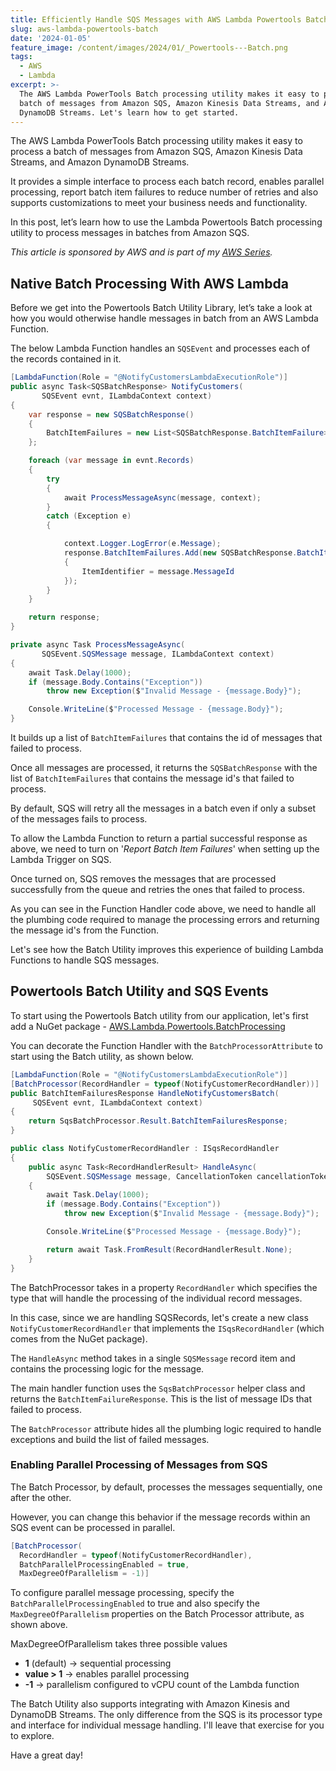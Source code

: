 ```yaml
---
title: Efficiently Handle SQS Messages with AWS Lambda Powertools Batch Utility
slug: aws-lambda-powertools-batch
date: '2024-01-05'
feature_image: /content/images/2024/01/_Powertools---Batch.png
tags:
  - AWS
  - Lambda
excerpt: >-
  The AWS Lambda PowerTools Batch processing utility makes it easy to process a
  batch of messages from Amazon SQS, Amazon Kinesis Data Streams, and Amazon
  DynamoDB Streams. Let's learn how to get started.
---
```

The AWS Lambda PowerTools Batch processing utility makes it easy to process a batch of messages from Amazon SQS, Amazon Kinesis Data Streams, and Amazon DynamoDB Streams.

It provides a simple interface to process each batch record, enables parallel processing, report batch item failures to reduce number of retries and also supports customizations to meet your business needs and functionality.

<EmbedCard src="https://www.youtube.com/embed/vWYj6JwuiZ4?feature=oembed" title="AWS Lambda BATCH Processing From SQS | Powertools for AWS Lambda | .NET ON AWS | Serverless | Amazon" />

In this post, let’s learn how to use the Lambda Powertools Batch processing utility to process messages in batches from Amazon SQS.

_This article is sponsored by AWS and is part of my_ [_AWS Series_](/blog/tag/aws/)_._

## Native Batch Processing With AWS Lambda

Before we get into the Powertools Batch Utility Library, let’s take a look at how you would otherwise handle messages in batch from an AWS Lambda Function.

<BookmarkCard href="/blog/amazon-sqs-lambda-trigger-dotnet/" title="Amazon SQS and AWS Lambda Triggers in .NET" description="Learn how to process SQS messages from AWS Lambda Function. We will learn how to set up and trigger a .NET Lambda Function using SQS and the various configurations associated." icon="/content/images/size/w256h256/2022/10/logo-512x512.png" />

The below Lambda Function handles an `SQSEvent` and processes each of the records contained in it.

```csharp
[LambdaFunction(Role = "@NotifyCustomersLambdaExecutionRole")]
public async Task<SQSBatchResponse> NotifyCustomers(
       SQSEvent evnt, ILambdaContext context)
{
    var response = new SQSBatchResponse()
    {
        BatchItemFailures = new List<SQSBatchResponse.BatchItemFailure>()
    };

    foreach (var message in evnt.Records)
    {
        try
        {
            await ProcessMessageAsync(message, context);
        }
        catch (Exception e)
        {

            context.Logger.LogError(e.Message);
            response.BatchItemFailures.Add(new SQSBatchResponse.BatchItemFailure()
            {
                ItemIdentifier = message.MessageId
            });
        }
    }

    return response;
}

private async Task ProcessMessageAsync(
       SQSEvent.SQSMessage message, ILambdaContext context)
{
    await Task.Delay(1000);
    if (message.Body.Contains("Exception"))
        throw new Exception($"Invalid Message - {message.Body}");

    Console.WriteLine($"Processed Message - {message.Body}");
}

```

It builds up a list of `BatchItemFailures` that contains the id of messages that failed to process.

Once all messages are processed, it returns the `SQSBatchResponse` with the list of `BatchItemFailures` that contains the message id's that failed to process.

<BookmarkCard href="/blog/amazon-sqs-lambda-trigger-exception-handling-dotnet/" title="How to Handle Exceptions When Processing SQS Messages in .NET Lambda Function" description="Learn how to handle exceptions, configure Dead Letter Queue, re-drive messages from Amazon SQS and how to enable batch error processing from a .NET Lambda Function." icon="/content/images/size/w256h256/2022/10/logo-512x512.png" />

By default, SQS will retry all the messages in a batch even if only a subset of the messages fails to process.

To allow the Lambda Function to return a partial successful response as above, we need to turn on '_Report Batch Item Failures_' when setting up the Lambda Trigger on SQS.

<ImageCard src="/content/images/2024/01/image.png" alt="" />

Once turned on, SQS removes the messages that are processed successfully from the queue and retries the ones that failed to process.

As you can see in the Function Handler code above, we need to handle all the plumbing code required to manage the processing errors and returning the message id's from the Function.

Let's see how the Batch Utility improves this experience of building Lambda Functions to handle SQS messages.

## Powertools Batch Utility and SQS Events

To start using the Powertools Batch utility from our application, let's first add a NuGet package - [AWS.Lambda.Powertools.BatchProcessing](https://www.nuget.org/packages/AWS.Lambda.Powertools.BatchProcessing)

You can decorate the Function Handler with the `BatchProcessorAttribute` to start using the Batch utility, as shown below.

```csharp
[LambdaFunction(Role = "@NotifyCustomersLambdaExecutionRole")]
[BatchProcessor(RecordHandler = typeof(NotifyCustomerRecordHandler))]
public BatchItemFailuresResponse HandleNotifyCustomersBatch(
     SQSEvent evnt, ILambdaContext context)
{
    return SqsBatchProcessor.Result.BatchItemFailuresResponse;
}

public class NotifyCustomerRecordHandler : ISqsRecordHandler
{
    public async Task<RecordHandlerResult> HandleAsync(
        SQSEvent.SQSMessage message, CancellationToken cancellationToken)
    {
        await Task.Delay(1000);
        if (message.Body.Contains("Exception"))
            throw new Exception($"Invalid Message - {message.Body}");

        Console.WriteLine($"Processed Message - {message.Body}");

        return await Task.FromResult(RecordHandlerResult.None);
    }
}
```

The BatchProcessor takes in a property `RecordHandler` which specifies the type that will handle the processing of the individual record messages.

In this case, since we are handling SQSRecords, let's create a new class `NotifyCustomerRecordHandler` that implements the `ISqsRecordHandler` (which comes from the NuGet package).

The `HandleAsync` method takes in a single `SQSMessage` record item and contains the processing logic for the message.

The main handler function uses the `SqsBatchProcessor` helper class and returns the `BatchItemFailureResponse`. This is the list of message IDs that failed to process.

The `BatchProcessor` attribute hides all the plumbing logic required to handle exceptions and build the list of failed messages.

### Enabling Parallel Processing of Messages from SQS

The Batch Processor, by default, processes the messages sequentially, one after the other.

However, you can change this behavior if the message records within an SQS event can be processed in parallel.

```csharp
[BatchProcessor(
  RecordHandler = typeof(NotifyCustomerRecordHandler), 
  BatchParallelProcessingEnabled = true, 
  MaxDegreeOfParallelism = -1)]
```

To configure parallel message processing, specify the `BatchParallelProcessingEnabled` to true and also specify the `MaxDegreeOfParallelism` properties on the Batch Processor attribute, as shown above.

MaxDegreeOfParallelism takes three possible values

-   **1** (default) → sequential processing
-   **value > 1** → enables parallel processing
-   **\-1** → parallelism configured to vCPU count of the Lambda function

The Batch Utility also supports integrating with Amazon Kinesis and DynamoDB Streams. The only difference from the SQS is its processor type and interface for individual message handling. I'll leave that exercise for you to explore.

Have a great day!
